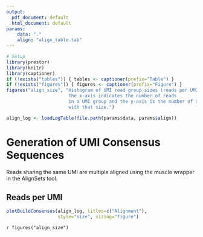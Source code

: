```yaml
---
output:
  pdf_document: default
  html_document: default
params:
    data: "."
    align: "align_table.tab"
---
```


```R
# Setup
library(prestor)
library(knitr)
library(captioner)
if (!exists("tables")) { tables <- captioner(prefix="Table") }
if (!exists("figures")) { figures <- captioner(prefix="Figure") }
figures("align_size", "Histogram of UMI read group sizes (reads per UMI). 
                       The x-axis indicates the number of reads 
                       in a UMI group and the y-axis is the number of UMI groups 
                       with that size.")
```

```r
align_log <- loadLogTable(file.path(params$data, params$align))
```

# Generation of UMI Consensus Sequences

Reads sharing the same UMI are multiple aligned using the muscle wrapper in the 
AlignSets tool.

## Reads per UMI

```r
plotBuildConsensus(align_log, titles=c("Alignment"), 
                   style="size", sizing="figure")
```

`r figures("align_size")`
